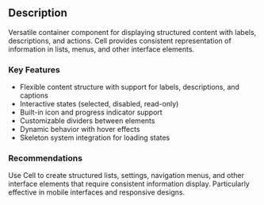 ## Description

Versatile container component for displaying structured content with labels, descriptions, and actions. Cell provides consistent representation of information in lists, menus, and other interface elements.

### Key Features

- Flexible content structure with support for labels, descriptions, and captions
- Interactive states (selected, disabled, read-only)
- Built-in icon and progress indicator support
- Customizable dividers between elements
- Dynamic behavior with hover effects
- Skeleton system integration for loading states

### Recommendations

Use Cell to create structured lists, settings, navigation menus, and other interface elements that require consistent information display. Particularly effective in mobile interfaces and responsive designs.
